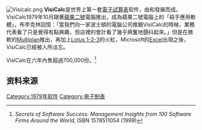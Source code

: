 {{NoteTA|G1=IT}}
[[File:Visicalc.png|thumb]]
'''VisiCalc'''是世界上第一套[[電子試算表|電子試算表]]软件，由{{le|丹·布李克林|Dan Bricklin}}和{{le|鮑伯·法蘭克斯頓|Bob Frankston}}發展而成。VisiCalc1979年10月跟著[[Apple_II|蘋果二號]]電腦推出，成為蘋果二號電腦上的「殺手應用軟體」，布李克林回憶：「當我們向一家波士頓的電腦公司推銷VisiCalc的時候，業務代表看了只是覺得有點興趣，但店裡的會計看了幾乎興奮地顫抖起來。」但是在微軟的[[Multiplan|Multiplan]]推出，再加上[[Lotus_1-2-3|Lotus 1-2-3]]的火紅，Microsoft的[[Microsoft_Excel|Excel]]出現之後，VisiCalc已經被人所淡忘。

VisiCalc在六年內售超過700,000份。<ref>''Secrets of Software Success: Management Insights from 100 Software Firms Around the World'', ISBN 1578511054 (1999)</ref>


==资料来源==
{{refs}}

{{Compu-soft-stub}}
[[Category:1979年软件|Category:1979年软件]]
[[Category:电子制表|Category:电子制表]]